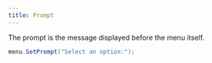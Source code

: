 ```yaml
---
title: Prompt
---
```


The prompt is the message displayed before the menu itself.

```csharp
menu.SetPrompt("Select an option:");
```